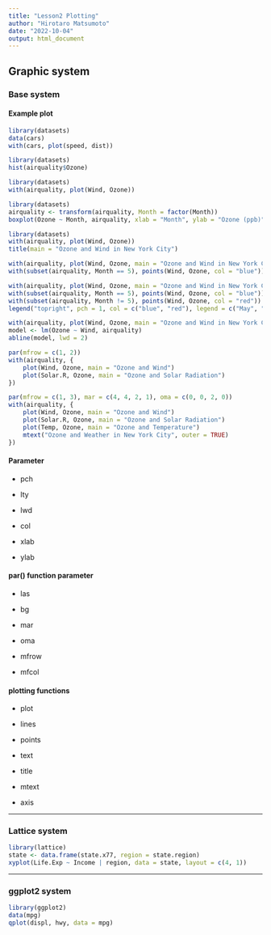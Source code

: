 ```yaml
---
title: "Lesson2 Plotting"
author: "Hirotaro Matsumoto"
date: "2022-10-04"
output: html_document
---
```


## Graphic system

### Base system

#### Example plot

```r
library(datasets)
data(cars)
with(cars, plot(speed, dist))
```

```r
library(datasets)
hist(airquality$Ozone)
```

```r
library(datasets)
with(airquality, plot(Wind, Ozone))
```

```r
library(datasets)
airquality <- transform(airquality, Month = factor(Month))
boxplot(Ozone ~ Month, airquality, xlab = "Month", ylab = "Ozone (ppb)")
```

```r
library(datasets)
with(airquality, plot(Wind, Ozone))
title(main = "Ozone and Wind in New York City")
```

```r
with(airquality, plot(Wind, Ozone, main = "Ozone and Wind in New York City"))
with(subset(airquality, Month == 5), points(Wind, Ozone, col = "blue"))
```

```r
with(airquality, plot(Wind, Ozone, main = "Ozone and Wind in New York City", type = "n"))
with(subset(airquality, Month == 5), points(Wind, Ozone, col = "blue"))
with(subset(airquality, Month != 5), points(Wind, Ozone, col = "red"))
legend("topright", pch = 1, col = c("blue", "red"), legend = c("May", "Other Months"))
```

```r
with(airquality, plot(Wind, Ozone, main = "Ozone and Wind in New York City", pch = 20))
model <- lm(Ozone ~ Wind, airquality)
abline(model, lwd = 2)
```

```r
par(mfrow = c(1, 2))
with(airquality, {
    plot(Wind, Ozone, main = "Ozone and Wind")
    plot(Solar.R, Ozone, main = "Ozone and Solar Radiation")
})
```

```r
par(mfrow = c(1, 3), mar = c(4, 4, 2, 1), oma = c(0, 0, 2, 0))
with(airquality, {
    plot(Wind, Ozone, main = "Ozone and Wind")
    plot(Solar.R, Ozone, main = "Ozone and Solar Radiation")
    plot(Temp, Ozone, main = "Ozone and Temperature")
    mtext("Ozone and Weather in New York City", outer = TRUE)
})
```

#### Parameter

-   pch

-   lty

-   lwd

-   col

-   xlab

-   ylab

#### par() function parameter

-   las

-   bg

-   mar

-   oma

-   mfrow

-   mfcol

#### plotting functions

-   plot

-   lines

-   points

-   text

-   title

-   mtext

-   axis

------------------------------------------------------------------------

### Lattice system

```r
library(lattice)
state <- data.frame(state.x77, region = state.region)
xyplot(Life.Exp ~ Income | region, data = state, layout = c(4, 1))
```

------------------------------------------------------------------------

### ggplot2 system

```r
library(ggplot2)
data(mpg)
qplot(displ, hwy, data = mpg)
```
